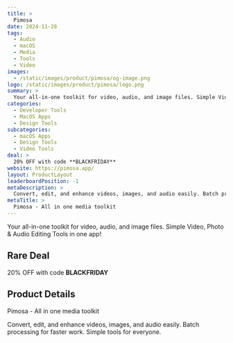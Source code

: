 ```yaml
---
title: >
  Pimosa
date: 2024-11-28
tags:
  - Audio
  - macOS
  - Media
  - Tools
  - Video
images:
  - /static/images/product/pimosa/og-image.png
logo: /static/images/product/pimosa/logo.png
summary: >
  Your all-in-one toolkit for video, audio, and image files. Simple Video, Photo & Audio Editing Tools in one app!
categories:
  - Developer Tools
  - MacOS Apps
  - Design Tools
subcategories:
  - macOS Apps
  - Design Tools
  - Video Tools
deal: >
  20% OFF with code **BLACKFRIDAY**
website: https://pimosa.app/
layout: ProductLayout
leaderboardPosition: -1
metaDescription: >
  Convert, edit, and enhance videos, images, and audio easily. Batch processing for faster work. Simple tools for everyone.
metaTitle: >
  Pimosa - All in one media toolkit
---
```

Your all-in-one toolkit for video, audio, and image files. Simple Video, Photo & Audio Editing Tools in one app!

## Rare Deal

20% OFF with code **BLACKFRIDAY**

## Product Details

Pimosa - All in one media toolkit

Convert, edit, and enhance videos, images, and audio easily. Batch processing for faster work. Simple tools for everyone.
